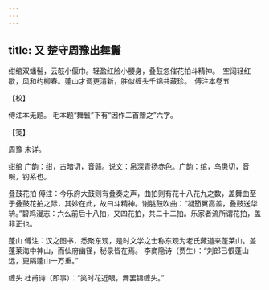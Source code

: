 ```yaml
---
---
---
```

title: 又 楚守周豫出舞鬟
---







绀绾双蟠髻，云攲小偃巾。轻盈红脸小腰身，叠鼓忽催花拍斗精神。　空阔轻红歇，风和约柳春。蓬山才调更清新，胜似缠头千锦共藏珍。　傅注本卷五





【校】


傅注本无题。 毛本题“舞鬟”下有“因作二首赠之”六字。





【笺】


周豫 未详。

绀绾 广韵：绀，古暗切，音赣。说文：帛深青扬赤色。广韵：绾，乌患切，音畹，钩系也。

叠鼓花拍 傅注：今乐府大鼓则有叠奏之声，曲拍则有花十八花九之数，盖舞曲至于叠鼓花拍之际，其妙在此，故曰斗精神。谢朓鼓吹曲：“凝笳翼高盖，叠鼓送华辀。”碧鸡漫志：六么前后十八拍，又四花拍，共二十二拍。乐家者流所谓花拍，盖非正也。

蓬山 傅注：汉之图书，悉聚东观，是时文学之士称东观为老氏藏道来蓬莱山。盖蓬莱海中神山，而仙府幽径，秘录皆在焉。 李商隐诗（贾生）：“刘郎已恨蓬山远，更隔蓬山一万重。”

缠头 杜甫诗（即事）：“笑时花近眼，舞罢锦缠头。”